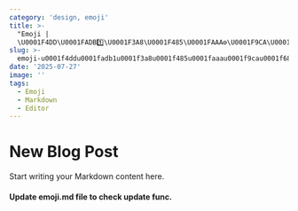```yaml
---
category: 'design, emoji'
title: >-
  "Emoji |
  \U0001F4DD\U0001FADB1️⃣\U0001F3A8\U0001F485\U0001FAAA⚙️\U0001F9CA\U0001F680\U0001F963✅\U0001F510"
slug: >-
  emoji-u0001f4ddu0001fadb1u0001f3a8u0001f485u0001faaau0001f9cau0001f680u0001f963u0001f510
date: '2025-07-27'
image: ''
tags:
  - Emoji
  - Markdown
  - Editor
---
```

# New Blog Post

Start writing your Markdown content here.

#### Update emoji.md file to check update func.
